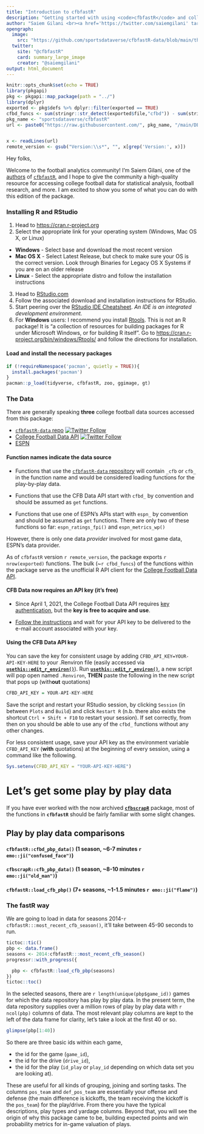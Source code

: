 ---
title: "Introduction to cfbfastR"
description: "Getting started with using <code>cfbfastR</code> and college football analytics."
author: "Saiem Gilani <br><a href='https://twitter.com/saiemgilani' target='blank'><img src='https://img.shields.io/twitter/follow/saiemgilani?color=blue&amp;label=%40saiemgilani&amp;logo=twitter&amp;style=for-the-badge' alt='@saiemgilani'/></a> <a href='https://github.com/saiemgilani' target='blank'><img src='https://img.shields.io/github/followers/saiemgilani?color=eee&amp;logo=Github&amp;style=for-the-badge' alt='@saiemgilani'/></a>"
opengraph:
  image: 
    src: "https://github.com/sportsdataverse/cfbfastR-data/blob/main/themes/social_card_cfbfastR_final_quote.png?raw=true"
  twitter:
    site: "@cfbfastR"
    card: summary_large_image
    creator: "@saiemgilani"
output: html_document
---

```{r setup, warning=FALSE, message=FALSE, include=FALSE}
knitr::opts_chunk$set(echo = TRUE)
library(pkgapi)
pkg <- pkgapi::map_package(path = "../")
library(dplyr)
exported <- pkg$defs %>% dplyr::filter(exported == TRUE)
cfbd_funcs <- sum(stringr::str_detect(exported$file,"cfbd")) - sum(stringr::str_detect(exported$file,"cfbd_pbp_data"))
pkg_name <- "sportsdataverse/cfbfastR"
url <- paste0("https://raw.githubusercontent.com/", pkg_name, "/main/DESCRIPTION")


x <- readLines(url)
remote_version <- gsub("Version:\\s*", "", x[grep('Version:', x)])
```

Hey folks,

Welcome to the football analytics community! I'm Saiem Gilani, one of the [authors](https://saiemgilani.github.io/cfbfastR/authors.html "Authors and contributors to cfbfastR") of [`cfbfastR`](https://twitter.com/cfbfastR "Follow @cfbfastR on Twitter! Tag us in your tweets using cfbfastR and we'll share it!"), and I hope to give the community a high-quality resource for accessing college football data for statistical analysis, football research, and more. I am excited to show you some of what you can do with this edition of the package.

### **Installing R and RStudio**

1.  Head to <https://cran.r-project.org>
2.  Select the appropriate link for your operating system (Windows, Mac OS X, or Linux)

-   **Windows** - Select base and download the most recent version
-   **Mac OS X** - Select Latest Release, but check to make sure your OS is the correct version. Look through Binaries for Legacy OS X Systems if you are on an older release
-   **Linux** - Select the appropriate distro and follow the installation instructions

3.  Head to [RStudio.com](https://www.rstudio.com/products/rstudio/download/#download "Download the appropriate version of RStudio (Free) for your operating system to use with R")
4.  Follow the associated download and installation instructions for RStudio.
5.  Start peering over the [RStudio IDE Cheatsheet](https://raw.githubusercontent.com/rstudio/cheatsheets/main/rstudio-ide.pdf). *An IDE is an integrated development environment.*
6.  For **Windows** users: I recommend you install [Rtools](https://cran.r-project.org/bin/windows/Rtools/). This is not an R package! It is “a collection of resources for building packages for R under Microsoft Windows, or for building R itself”. Go to [https://cran.r-project.org/bin/windows/Rtools/](https://cran.r-project.org/bin/windows/Rtools/) and follow the directions for installation.

#### **Load and install the necessary packages**

```{r load_cfbfastR_tidy, message=FALSE, eval=FALSE}
if (!requireNamespace('pacman', quietly = TRUE)){
  install.packages('pacman')
}
pacman::p_load(tidyverse, cfbfastR, zoo, ggimage, gt)
```

### **The Data**

There are generally speaking **three** college football data sources accessed from this package:

-   [`cfbfastR-data` repo](https://github.com/sportsdataverse/cfbfastR-data) [![Twitter Follow](https://img.shields.io/twitter/follow/cfbfastR?color=blue&label=%40cfbfastR&logo=twitter&style=for-the-badge)](https://twitter.com/cfbfastR)
-   [College Football Data API](https://collegefootballdata.com) [![Twitter Follow](https://img.shields.io/twitter/follow/cfb_data?color=blue&label=%40cfb_data&logo=twitter&style=for-the-badge)](https://twitter.com/cfb_data)
-   [ESPN](https://espn.com)

#### **Function names indicate the data source**

-   Functions that use the [`cfbfastR-data` repository](https://github.com/sportsdataverse/cfbfastR-data) will contain `_cfb` or `cfb_` in the function name and would be considered loading functions for the play-by-play data.

-   Functions that use the CFB Data API start with `cfbd_` by convention and should be assumed as `get` functions.

-   Functions that use one of ESPN's APIs start with `espn_` by convention and should be assumed as `get` functions. There are only two of these functions so far: `espn_ratings_fpi()` and `espn_metrics_wp()`

However, there is only one data *provider* involved for most game data, ESPN's data provider.

As of `cfbfastR` version `r remote_version`, the package exports `r nrow(exported)` functions. The bulk (\~`r cfbd_funcs`) of the functions within the package serve as the unofficial R API client for the [College Football Data API](https://collegefootballdata.com).

#### **CFB Data now requires an API key (it's free)**

-   Since April 1, 2021, the College Football Data API requires [key authentication](https://collegefootballdata.com/key), but the **key is free to acquire and use**.

-   [Follow the instructions](https://collegefootballdata.com/key) and wait for your API key to be delivered to the e-mail account associated with your key.

#### **Using the CFB Data API key**

You can save the key for consistent usage by adding `CFBD_API_KEY=YOUR-API-KEY-HERE` to your .Renviron file (easily accessed via [**`usethis::edit_r_environ()`**](https://usethis.r-lib.org/reference/edit.html)). Run [**`usethis::edit_r_environ()`**](https://usethis.r-lib.org/reference/edit.html), a new script will pop open named `.Renviron`, **THEN** paste the following in the new script that pops up (with**out** quotations)

```{r, eval = FALSE}
CFBD_API_KEY = YOUR-API-KEY-HERE
```

Save the script and restart your RStudio session, by clicking `Session` (in between `Plots` and `Build`) and click `Restart R` (n.b. there also exists the shortcut `Ctrl + Shift + F10` to restart your session). If set correctly, from then on you should be able to use any of the `cfbd_` functions without any other changes.

For less consistent usage, save your API key as the environment variable `CFBD_API_KEY` (**with** quotations) at the beginning of every session, using a command like the following.

```{r, eval = FALSE}
Sys.setenv(CFBD_API_KEY = "YOUR-API-KEY-HERE")
```

# Let's get some play by play data

If you have ever worked with the now archived [**`cfbscrapR`**](https://github.com/saiemgilani/cfbscrapR) package, most of the functions in **`cfbfastR`** should be fairly familiar with some slight changes.

## Play by play data comparisons

#### **`cfbfastR::cfbd_pbp_data()`** (1 season, \~6-7 minutes `r emo::ji("confused_face")`)
#### **`cfbscrapR::cfb_pbp_data()`** (1 season, \~8-10 minutes `r emo::ji("old_man")`)
#### **`cfbfastR::load_cfb_pbp()`** (7+ seasons, \~1-1.5 minutes `r emo::ji("flame")`)


### **The fastR way**

We are going to load in data for seasons 2014-`r cfbfastR:::most_recent_cfb_season()`, it'll take between 45-90 seconds to run.

```{r load_2014_plus, warning = FALSE}
tictoc::tic()
pbp <- data.frame()
seasons <- 2014:cfbfastR:::most_recent_cfb_season()
progressr::with_progress({

  pbp <- cfbfastR::load_cfb_pbp(seasons)
})
tictoc::toc()

```

In the selected seasons, there are `r length(unique(pbp$game_id))` games for which the data repository has play by play data. In the present term, the data repository supplies over a million rows of play by play data with `r ncol(pbp)` columns of data. The most relevant play columns are kept to the left of the data frame for clarity, let's take a look at the first 40 or so.

```{r glimpse_pbp}
glimpse(pbp[1:40])
```

So there are three basic ids within each game,

-   the id for the game (`game_id`),
-   the id for the drive (`drive_id`),
-   the id for the play (`id_play` or `play_id` depending on which data set you are looking at).

These are useful for all kinds of grouping, joining and sorting tasks. The columns `pos_team` and `def_pos_team` are essentially your offense and defense (the main difference is kickoffs, the team receiving  the kickoff is the `pos_team`) for the play/drive. From there you have the typical descriptions, play types and yardage columns. Beyond that, you will see the origin of why this package came to be, building expected points and win probability metrics for in-game valuation of plays.
